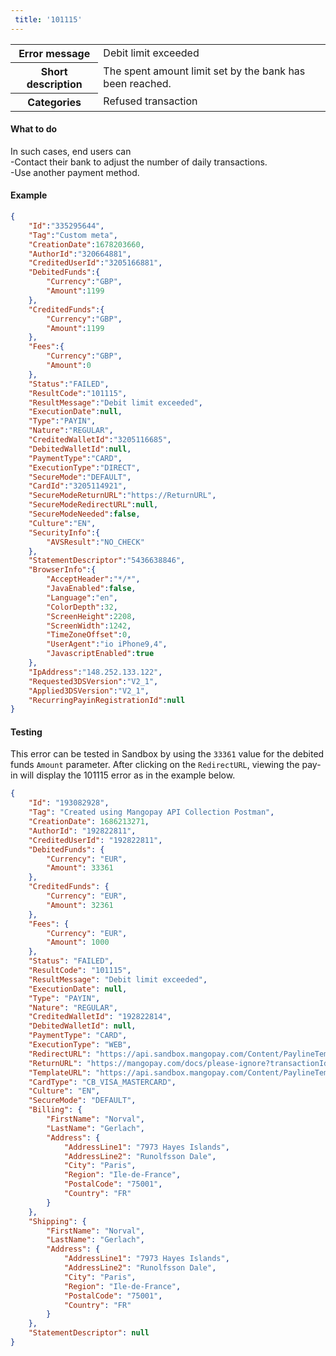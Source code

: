 ---  
 title: '101115'  
---  
  
<table>
    <tbody>
        <tr>
            <th><strong>Error message</strong></th>
            <td>Debit limit exceeded</td>
        </tr>
        <tr>
            <th><strong>Short description</strong></th>
            <td>The spent amount limit set by the bank has been reached.</td>
        </tr>
        <tr>
            <th><strong>Categories</strong></th>
            <td>  
<div class="label">Refused transaction</div>
</td>
        </tr>
    </tbody>
</table>  

#### What to do  

In such cases, end users can  
-Contact their bank to adjust the number of daily transactions.  
-Use another payment method.  

#### Example  
```json API Response
{
    "Id":"335295644",
    "Tag":"Custom meta",
    "CreationDate":1678203660,
    "AuthorId":"320664881",
    "CreditedUserId":"3205166881",
    "DebitedFunds":{
        "Currency":"GBP",
        "Amount":1199
    },
    "CreditedFunds":{
        "Currency":"GBP",
        "Amount":1199
    },
    "Fees":{
        "Currency":"GBP",
        "Amount":0
    },
    "Status":"FAILED",
    "ResultCode":"101115",
    "ResultMessage":"Debit limit exceeded",
    "ExecutionDate":null,
    "Type":"PAYIN",
    "Nature":"REGULAR",
    "CreditedWalletId":"3205116685",
    "DebitedWalletId":null,
    "PaymentType":"CARD",
    "ExecutionType":"DIRECT",
    "SecureMode":"DEFAULT",
    "CardId":"3205114921",
    "SecureModeReturnURL":"https://ReturnURL",
    "SecureModeRedirectURL":null,
    "SecureModeNeeded":false,
    "Culture":"EN",
    "SecurityInfo":{
        "AVSResult":"NO_CHECK"
    },
    "StatementDescriptor":"5436638846",
    "BrowserInfo":{
        "AcceptHeader":"*/*",
        "JavaEnabled":false,
        "Language":"en",
        "ColorDepth":32,
        "ScreenHeight":2208,
        "ScreenWidth":1242,
        "TimeZoneOffset":0,
        "UserAgent":"io iPhone9,4",
        "JavascriptEnabled":true
    },
    "IpAddress":"148.252.133.122",
    "Requested3DSVersion":"V2_1",
    "Applied3DSVersion":"V2_1",
    "RecurringPayinRegistrationId":null
}
```  

#### Testing  

This error can be tested in Sandbox by using the `33361` value for the debited funds `Amount` parameter. After clicking on the `RedirectURL`, viewing the pay-in will display the 101115 error as in the example below.  
```json API response
{
    "Id": "193082928",
    "Tag": "Created using Mangopay API Collection Postman",
    "CreationDate": 1686213271,
    "AuthorId": "192822811",
    "CreditedUserId": "192822811",
    "DebitedFunds": {
        "Currency": "EUR",
        "Amount": 33361
    },
    "CreditedFunds": {
        "Currency": "EUR",
        "Amount": 32361
    },
    "Fees": {
        "Currency": "EUR",
        "Amount": 1000
    },
    "Status": "FAILED",
    "ResultCode": "101115",
    "ResultMessage": "Debit limit exceeded",
    "ExecutionDate": null,
    "Type": "PAYIN",
    "Nature": "REGULAR",
    "CreditedWalletId": "192822814",
    "DebitedWalletId": null,
    "PaymentType": "CARD",
    "ExecutionType": "WEB",
    "RedirectURL": "https://api.sandbox.mangopay.com/Content/PaylineTemplateWidget?rp=4c13437d147b44cab49ea270fc7b0adb&transactionId=193082928&token=1kaZeuzggGZ134j1S2281686213271816",
    "ReturnURL": "https://mangopay.com/docs/please-ignore?transactionId=193082928",
    "TemplateURL": "https://api.sandbox.mangopay.com/Content/PaylineTemplateWidget?rp=4c13437d147b44cab49ea270fc7b0adb&transactionId=193082928",
    "CardType": "CB_VISA_MASTERCARD",
    "Culture": "EN",
    "SecureMode": "DEFAULT",
    "Billing": {
        "FirstName": "Norval",
        "LastName": "Gerlach",
        "Address": {
            "AddressLine1": "7973 Hayes Islands",
            "AddressLine2": "Runolfsson Dale",
            "City": "Paris",
            "Region": "Ile-de-France",
            "PostalCode": "75001",
            "Country": "FR"
        }
    },
    "Shipping": {
        "FirstName": "Norval",
        "LastName": "Gerlach",
        "Address": {
            "AddressLine1": "7973 Hayes Islands",
            "AddressLine2": "Runolfsson Dale",
            "City": "Paris",
            "Region": "Ile-de-France",
            "PostalCode": "75001",
            "Country": "FR"
        }
    },
    "StatementDescriptor": null
}
```